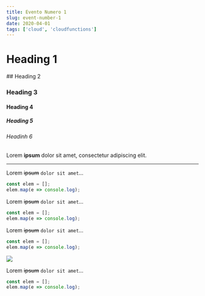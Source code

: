 ```yaml
---
title: Evento Numero 1
slug: event-number-1
date: 2020-04-01
tags: ['cloud', 'cloudfunctions']
---
```


# Heading 1

## Heading 2

### Heading 3

#### Heading 4

##### Heading 5

###### Headinh 6

Lorem **ipsum** dolor sit amet, consectetur adipiscing elit.

---

Lorem ~~ipsum~~ `dolor sit amet`...

```js
const elem = [];
elem.map(e => console.log);
```


Lorem ~~ipsum~~ `dolor sit amet`...

```js
const elem = [];
elem.map(e => console.log);
```

Lorem ~~ipsum~~ `dolor sit amet`...

```js
const elem = [];
elem.map(e => console.log);
```
![](../../../images/actions.png)

Lorem ~~ipsum~~ `dolor sit amet`...

```js
const elem = [];
elem.map(e => console.log);
```